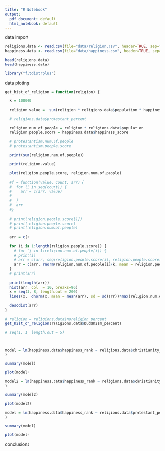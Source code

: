 ```yaml
---
title: "R Notebook"
output:
  pdf_document: default
  html_notebook: default
---
```


data import
```r

religions.data <- read.csv(file="data/religion.csv", header=TRUE, sep=",")
happiness.data <- read.csv(file="data/happiness.csv", header=TRUE, sep=",")

head(religions.data)
head(happiness.data)

library("fitdistrplus")

```


data ploting
```r

get_hist_of_religion = function(religion) {
  
  k = 100000
  
  religion.value =  sum(religion * religions.data$population * happiness.data$happiness_score) / sum(religions.data$population * religion)

  # religions.data$protestant_percent

  religion.num.of.people = religion * religions.data$population
  religion.people.score = happiness.data$happiness_score

  # protestantism.num.of.people
  # protestantism.people.score
  
  print(sum(religion.num.of.people))
  
  print(religion.value)

  plot(religion.people.score, religion.num.of.people)
  
  #f = function(value, count, arr) {
  #  for (i in seq(count)) {
  #    arr = c(arr, value)
  #  
  #  }
  #  arr 
  #}
  
  # print(religion.people.score[1])
  # print(religion.people.score)
  # print(religion.num.of.people)
  
  arr = c()

  for (i in 1:length(religion.people.score)) {
    # for (j in 1:religion.num.of.people[i]) {
    # print(i)
    # arr = c(arr, seq(religion.people.score[i], religion.people.score[i], length.out = religion.num.of.people[i]/1000))
    arr = c(arr, rnorm(religion.num.of.people[i]/k, mean = religion.people.score[i], sd = happiness.data$standard_error[i]))
  }
  # print(arr)
  
  print(length(arr))
  hist(arr, col  = 10, breaks=96)
  x = seq(3, 8, length.out = 200)
  lines(x,  dnorm(x, mean = mean(arr), sd = sd(arr))*max(religion.num.of.people)/k )
  
  descdist(arr)
}

# religion = religions.data$noreligion_percent
get_hist_of_religion(religions.data$buddhism_percent)

# seq(1, 1, length.out = 5)




```

```r

model = lm(happiness.data$happiness_rank ~ religions.data$christianity_percent + religions.data$judaism_percent + religions.data$islam_percent + religions.data$buddhism_percent + religions.data$zoroastrianism_percent + religions.data$hinduism_percent + religions.data$bahaâ..i_percent + religions.data$taoism_percent + religions.data$jainism_percent + religions.data$confucianism_percent + religions.data$syncretism_percent + religions.data$animism_percent + religions.data$noreligion_percent + religions.data$otherreligion_percent
)

summary(model)

plot(model)
```

```r

model2 = lm(happiness.data$happiness_rank ~ religions.data$christianity_percent + religions.data$judaism_percent + religions.data$islam_percent + religions.data$buddhism_percent + religions.data$noreligion_percent
)

summary(model2)

plot(model2)
```

```r

model = lm(happiness.data$happiness_rank ~ religions.data$protestant_percent + religions.data$romancatholic_percent + religions.data$easternorthodox_percent + religions.data$anglican_percent + religions.data$otherchristianity_percent + religions.data$orthodox_percent + religions.data$conservative_percent + religions.data$reform_percent + religions.data$otherjudaism_percent + religions.data$sunni_percent + religions.data$shiâ..a_percent + religions.data$ibadhi_percent + religions.data$nationofislam_percent + religions.data$alawite_percent + religions.data$ahmadiyya_percent + religions.data$otherislam_percent + religions.data$mahayana_percent + religions.data$theravada_percent + religions.data$otherbuddhism_percent + religions.data$zoroastrianism_percent + religions.data$hinduism_percent + religions.data$bahaâ..i_percent + religions.data$taoism_percent + religions.data$jainism_percent + religions.data$confucianism_percent + religions.data$syncretism_percent + religions.data$animism_percent + religions.data$noreligion_percent + religions.data$otherreligion_percent
)

summary(model)

plot(model)
```

conclusions

